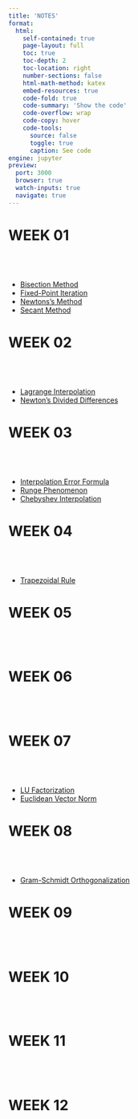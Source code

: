 ```yaml
---
title: 'NOTES'
format:
  html:
    self-contained: true
    page-layout: full
    toc: true
    toc-depth: 2
    toc-location: right
    number-sections: false
    html-math-method: katex
    embed-resources: true
    code-fold: true
    code-summary: 'Show the code'
    code-overflow: wrap
    code-copy: hover
    code-tools:
      source: false
      toggle: true
      caption: See code
engine: jupyter
preview:
  port: 3000
  browser: true
  watch-inputs: true
  navigate: true
---
```


# **WEEK 01**

::: {.callout-note icon=false collapse="true"}

# ‎

- [Bisection Method](./w01/bisection-method.html)
- [Fixed-Point Iteration](./w01/fixed-point-iteration.html)
- [Newtons's Method](./w01/newtons-method.html)
- [Secant Method](./w01/secant-method.html)

:::

# **WEEK 02**

::: {.callout-note icon=false collapse="true"}

# ‎

- [Lagrange Interpolation](./w02/lagrange-interpolation.html)
- [Newton’s Divided Differences](./w02/newtons-divided-differences.html)

:::

# **WEEK 03**

::: {.callout-note icon=false collapse="true"}

# ‎

- [Interpolation Error Formula](./w03/interpolation-error-formula.html)
- [Runge Phenomenon](./w03/runge-phenomenon.html)
- [Chebyshev Interpolation](./w03/chebyshev-interpolation.html)

:::

# **WEEK 04**

::: {.callout-note icon=false collapse="true"}

# ‎

- [Trapezoidal Rule](./w04/trapezoidal-rule.html)

:::

# **WEEK 05**

::: {.callout-note icon=false collapse="true"}

# ‎

:::

# **WEEK 06**

::: {.callout-note icon=false collapse="true"}

# ‎

:::

# **WEEK 07**

::: {.callout-note icon=false collapse="true"}

# ‎

- [LU Factorization](./w07/lu-factorization.html)
- [Euclidean Vector Norm](./w07/euclidean-vector-norm.html)

:::

# **WEEK 08**

::: {.callout-note icon=false collapse="true"}

# ‎

- [Gram-Schmidt Orthogonalization](./w08/gram-schmidt-orthogonalization.html)

:::

# **WEEK 09**

::: {.callout-note icon=false collapse="true"}

# ‎

:::

# **WEEK 10**

::: {.callout-note icon=false collapse="true"}

# ‎

:::

# **WEEK 11**

::: {.callout-note icon=false collapse="true"}

# ‎

:::

# **WEEK 12**

::: {.callout-note icon=false collapse="true"}

# ‎

:::
